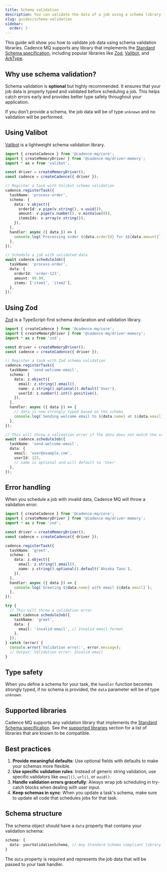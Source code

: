 ```yaml
---
title: Schema validation
description: You can validate the data of a job using a schema library like Valibot or Zod, or any Standard-Schema compliant library
slug: guides/schema-validation
sidebar:
  order: 3
---
```


This guide will show you how to validate job data using schema validation libraries. Cadence MQ supports any library that implements the [Standard Schema specification](https://github.com/standard-schema/standard-schema), including popular libraries like [Zod](https://zod.dev/), [Valibot](https://valibot.dev/), and [ArkType](https://arktype.io/).

## Why use schema validation?

Schema validation is **optional** but highly recommended. It ensures that your job data is properly typed and validated before scheduling a job. This helps catch errors early and provides better type safety throughout your application.

If you don't provide a schema, the job data will be of type `unknown` and no validation will be performed.

## Using Valibot

[Valibot](https://valibot.dev/) is a lightweight schema validation library.

```ts title="index.ts" collapse={1-6} ins={11-17}
import { createCadence } from '@cadence-mq/core';
import { createMemoryDriver } from '@cadence-mq/driver-memory';
import * as v from 'valibot';

const driver = createMemoryDriver();
const cadence = createCadence({ driver });

// Register a task with Valibot schema validation
cadence.registerTask({
  taskName: 'process-order',
  schema: {
    data: v.object({
      orderId: v.pipe(v.string(), v.uuid()),
      amount: v.pipe(v.number(), v.minValue(0)),
      itemsIds: v.array(v.string()),
    }),
  },
  handler: async ({ data }) => {
    console.log(`Processing order ${data.orderId} for $${data.amount}`);
  },
});

// Schedule a job with validated data
await cadence.scheduleJob({
  taskName: 'process-order',
  data: {
    orderId: 'order-123',
    amount: 99.99,
    items: ['item1', 'item2'],
  },
});
```

## Using Zod

[Zod](https://zod.dev/) is a TypeScript-first schema declaration and validation library.

```ts title="index.ts" collapse={1-6} ins={11-17}
import { createCadence } from '@cadence-mq/core';
import { createMemoryDriver } from '@cadence-mq/driver-memory';
import * as z from 'zod';

const driver = createMemoryDriver();
const cadence = createCadence({ driver });

// Register a task with Zod schema validation
cadence.registerTask({
  taskName: 'send-welcome-email',
  schema: {
    data: z.object({
      email: z.string().email(),
      name: z.string().optional().default('User'),
      userId: z.number().int().positive(),
    }),
  },
  handler: async ({ data }) => {
    // data is now strongly typed based on the schema
    console.log(`Sending welcome email to ${data.name} at ${data.email}`);
  },
});

// This will throw a validation error if the data does not match the schema
await cadence.scheduleJob({
  taskName: 'send-welcome-email',
  data: {
    email: 'user@example.com',
    userId: 123,
    // name is optional and will default to 'User'
  },
});
```




## Error handling

When you schedule a job with invalid data, Cadence MQ will throw a validation error:

```ts title="index.ts" collapse={1-19}
import { createCadence } from '@cadence-mq/core';
import { createMemoryDriver } from '@cadence-mq/driver-memory';
import * as z from 'zod';

const driver = createMemoryDriver();
const cadence = createCadence({ driver });

cadence.registerTask({
  taskName: 'greet',
  schema: {
    data: z.object({
      email: z.string().email(),
      name: z.string().optional().default('Ahsoka Tano'),
    }),
  },
  handler: async ({ data }) => {
    console.log(`Greeting ${data.name} with email ${data.email}`);
  },
});

try {
  // This will throw a validation error
  await cadence.scheduleJob({
    taskName: 'greet',
    data: {
      email: 'invalid-email', // Invalid email format
    },
  });
} catch (error) {
  console.error('Validation error:', error.message);
  // Output: Validation error: Invalid email
}
```

## Type safety

When you define a schema for your task, the `handler` function becomes strongly typed, if no schema is provided, the `data` parameter will be of type `unknown`.


## Supported libraries

Cadence MQ supports any validation library that implements the [Standard Schema specification](https://github.com/standard-schema/standard-schema). See the [supported libraries](https://github.com/standard-schema/standard-schema#what-schema-libraries-implement-the-spec) section for a list of libraries that are known to be compatible.

## Best practices

1. **Provide meaningful defaults**: Use optional fields with defaults to make your schemas more flexible.
2. **Use specific validation rules**: Instead of generic string validation, use specific validators like `email()`, `url()`, or `uuid()`.
3. **Handle validation errors gracefully**: Always wrap job scheduling in try-catch blocks when dealing with user input.
4. **Keep schemas in sync**: When you update a task's schema, make sure to update all code that schedules jobs for that task.

## Schema structure

The schema object should have a `data` property that contains your validation schema:

```ts
schema: {
  data: yourValidationSchema, // Any Standard Schema compliant library
}
```

The `data` property is required and represents the job data that will be passed to your task handler.

